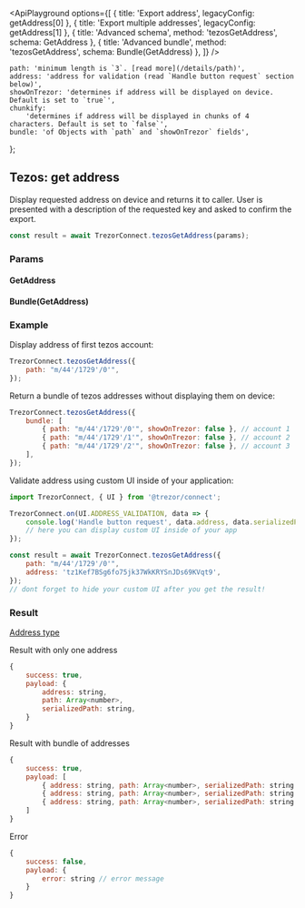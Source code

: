 

<ApiPlayground
    options={[
        { title: 'Export address', legacyConfig: getAddress[0] },
        { title: 'Export multiple addresses', legacyConfig: getAddress[1] },
        { title: 'Advanced schema', method: 'tezosGetAddress', schema: GetAddress },
        { title: 'Advanced bundle', method: 'tezosGetAddress', schema: Bundle(GetAddress) },
    ]}
/>

    path: 'minimum length is `3`. [read more](/details/path)',
    address: 'address for validation (read `Handle button request` section below)',
    showOnTrezor: 'determines if address will be displayed on device. Default is set to `true`',
    chunkify:
        'determines if address will be displayed in chunks of 4 characters. Default is set to `false`',
    bundle: 'of Objects with `path` and `showOnTrezor` fields',
};

## Tezos: get address

Display requested address on device and returns it to caller. User is presented with a description of the requested key and asked to confirm the export.

```javascript
const result = await TrezorConnect.tezosGetAddress(params);
```

### Params

<CommonParamsLink />

#### GetAddress

<ParamsTable schema={GetAddress} descriptions={paramDescriptions} />

#### Bundle(GetAddress)

<Param name="bundle" type="`Array` of Objects with above schema" />

### Example

Display address of first tezos account:

```javascript
TrezorConnect.tezosGetAddress({
    path: "m/44'/1729'/0'",
});
```

Return a bundle of tezos addresses without displaying them on device:

```javascript
TrezorConnect.tezosGetAddress({
    bundle: [
        { path: "m/44'/1729'/0'", showOnTrezor: false }, // account 1
        { path: "m/44'/1729'/1'", showOnTrezor: false }, // account 2
        { path: "m/44'/1729'/2'", showOnTrezor: false }, // account 3
    ],
});
```

Validate address using custom UI inside of your application:

```javascript
import TrezorConnect, { UI } from '@trezor/connect';

TrezorConnect.on(UI.ADDRESS_VALIDATION, data => {
    console.log('Handle button request', data.address, data.serializedPath);
    // here you can display custom UI inside of your app
});

const result = await TrezorConnect.tezosGetAddress({
    path: "m/44'/1729'/0'",
    address: 'tz1Kef7BSg6fo75jk37WkKRYSnJDs69KVqt9',
});
// dont forget to hide your custom UI after you get the result!
```

### Result

[Address type](https://github.com/trezor/trezor-suite/blob/develop/packages/connect/src/types/params.ts)

Result with only one address

```javascript
{
    success: true,
    payload: {
        address: string,
        path: Array<number>,
        serializedPath: string,
    }
}
```

Result with bundle of addresses

```javascript
{
    success: true,
    payload: [
        { address: string, path: Array<number>, serializedPath: string }, // account 1
        { address: string, path: Array<number>, serializedPath: string }, // account 2
        { address: string, path: Array<number>, serializedPath: string }, // account 3
    ]
}
```

Error

```javascript
{
    success: false,
    payload: {
        error: string // error message
    }
}
```
